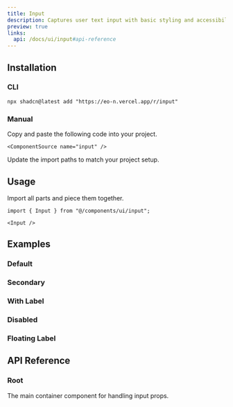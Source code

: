 ```yaml
---
title: Input
description: Captures user text input with basic styling and accessibility support.
preview: true
links:
  api: /docs/ui/input#api-reference
---
```


<ComponentTabs name="input-demo" />

## Installation

### CLI

```package-install
npx shadcn@latest add "https://eo-n.vercel.app/r/input"
```

### Manual

<Steps>

  <Step>
    Copy and paste the following code into your project.

    <ComponentSource name="input" />

  </Step>
  
  <Step>Update the import paths to match your project setup.</Step>

</Steps>

## Usage

Import all parts and piece them together.

```tsx
import { Input } from "@/components/ui/input";
```

```tsx
<Input />
```

## Examples

### Default

<ComponentTabs name="input-demo" />

### Secondary

<ComponentTabs name="input-secondary" />

### With Label

<ComponentTabs name="input-with-label" />

### Disabled

<ComponentTabs name="input-disabled" />

### Floating Label

<ComponentTabs name="input-with-floating-label" />

## API Reference

### Root

The main container component for handling input props.

<AutoTypeTable path="./types/docs/input.ts" name="RootProps" />
